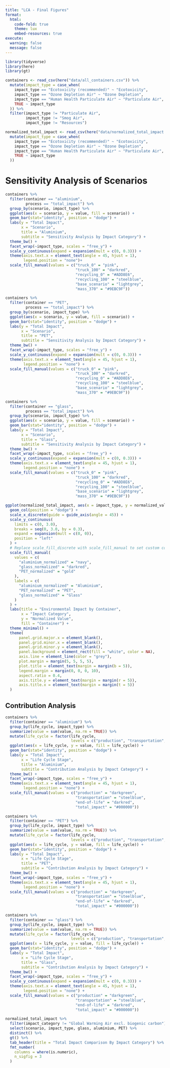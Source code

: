 ```yaml
---
title: "LCA - Final Figures"
format: 
  html:
    code-fold: true
    theme: lux
    embed-resources: true
execute:
  warning: false
  message: false
---
```


```r
library(tidyverse)
library(here)
library(gt)
```

```r
containers <- read_csv(here("data/all_containers.csv")) %>%
  mutate(impact_type = case_when(
    impact_type == "Ecotoxicity (recommended)" ~ "Ecotoxicity",
    impact_type == "Ozone Depletion Air" ~ "Ozone Depletion",
    impact_type == "Human Health Particulate Air" ~ "Particulate Air",
    TRUE ~ impact_type
  )) %>% 
  filter(impact_type != "Particulate Air",
         impact_type != "Smog Air",
         impact_type != "Resources")

normalized_total_impact <- read_csv(here("data/normalized_total_impact.csv")) %>%
  mutate(impact_type = case_when(
    impact_type == "Ecotoxicity (recommended)" ~ "Ecotoxicity",
    impact_type == "Ozone Depletion Air" ~ "Ozone Depletion",
    impact_type == "Human Health Particulate Air" ~ "Particulate Air",
    TRUE ~ impact_type
  ))
```

# Sensitivity Analysis of Scenarios


```r
containers %>% 
  filter(container == "aluminium",
         process == "total_impact") %>% 
  group_by(scenario, impact_type) %>%
  ggplot(aes(x = scenario, y = value, fill = scenario)) +
  geom_bar(stat="identity", position = "dodge") +
  labs(y = "Total Impact",
       x = "Scenario",
       title = "Aluminium",
       subtitle = "Sensitivity Analysis by Impact Category") +
  theme_bw() +
  facet_wrap(~impact_type, scales = "free_y") +
  scale_y_continuous(expand = expansion(mult = c(0, 0.3))) +
  theme(axis.text.x = element_text(angle = 45, hjust = 1),
        legend.position = "none")+
  scale_fill_manual(values = c("truck_0" = "pink", 
                               "truck_100" = "darkred",   
                               "recycling_0" = "#ADD8E6",  
                               "recycling_100" = "steelblue", 
                               "base_scenario" = "lightgrey", 
                               "mass_370" = "#9EBC9F")) 
``` 

```r
containers %>% 
  filter(container == "PET",
         process == "total_impact") %>% 
  group_by(scenario, impact_type) %>%
  ggplot(aes(x = scenario, y = value, fill = scenario)) +
  geom_bar(stat="identity", position = "dodge") +
  labs(y = "Total Impact",
       x = "Scenario",
       title = "PET",
       subtitle = "Sensitivity Analysis by Impact Category") +
  theme_bw() +
  facet_wrap(~impact_type, scales = "free_y") +
  scale_y_continuous(expand = expansion(mult = c(0, 0.3))) +
  theme(axis.text.x = element_text(angle = 45, hjust = 1),
        legend.position = "none") +
  scale_fill_manual(values = c("truck_0" = "pink", 
                               "truck_100" = "darkred",   
                               "recycling_0" = "#ADD8E6",  
                               "recycling_100" = "steelblue", 
                               "base_scenario" = "lightgrey", 
                               "mass_370" = "#9EBC9F")) 
```

```r
containers %>% 
  filter(container == "glass",
         process == "total_impact") %>% 
  group_by(scenario, impact_type) %>%
  ggplot(aes(x = scenario, y = value, fill = scenario)) +
  geom_bar(stat="identity", position = "dodge") +
  labs(y = "Total Impact",
       x = "Scenario",
       title = "Glass",
       subtitle = "Sensitivity Analysis by Impact Category") +
  theme_bw() +
  facet_wrap(~impact_type, scales = "free_y") +
  scale_y_continuous(expand = expansion(mult = c(0, 0.3))) +
  theme(axis.text.x = element_text(angle = 45, hjust = 1),
        legend.position = "none") +
  scale_fill_manual(values = c("truck_0" = "pink", 
                               "truck_100" = "darkred",   
                               "recycling_0" = "#ADD8E6",  
                               "recycling_100" = "steelblue", 
                               "base_scenario" = "lightgrey", 
                               "mass_370" = "#9EBC9F")) 
```
```r
ggplot(normalized_total_impact, aes(x = impact_type, y = normalized_value, fill = container)) +
  geom_col(position = "dodge") +  
  scale_x_discrete(guide = guide_axis(angle = 45)) +
  scale_y_continuous(
    limits = c(0, 3.0),  
    breaks = seq(0, 3.0, by = 0.3),  
    expand = expansion(mult = c(0, 0)),
    position = "left"
  ) +
  # Replace scale_fill_discrete with scale_fill_manual to set custom colors
  scale_fill_manual(
    values = c(
      "aluminium_normalized" = "navy",
      "glass_normalized" = "darkred",
      "PET_normalized" = "gold"
    ),
    labels = c(
      "aluminium_normalized" = "Aluminium",
      "PET_normalized" = "PET",
      "glass_normalized" = "Glass"
    )
  ) +
  labs(title = "Environmental Impact by Container",
       x = "Impact Category",
       y = "Normalized Value",
       fill = "Container") +
  theme_minimal() +
  theme(
      panel.grid.major.x = element_blank(),
      panel.grid.minor.x = element_blank(), 
      panel.grid.minor.y = element_blank(),
      panel.background = element_rect(fill = "white", color = NA),
      axis.line = element_line(color = "grey"),
      plot.margin = margin(5, 5, 5, 5),
      plot.title = element_text(margin = margin(b = 5)),
      legend.margin = margin(0, 0, 0, 10),
      aspect.ratio = 0.4,
      axis.title.y = element_text(margin = margin(r = 5)),
      axis.title.x = element_text(margin = margin(t = 5))
  )
```



## Contribution Analysis


```r
containers %>% 
  filter(container == "aluminium") %>% 
  group_by(life_cycle, impact_type) %>%
  summarize(value = sum(value, na.rm = TRUE)) %>% 
  mutate(life_cycle = factor(life_cycle, 
                             levels = c("production", "transportation", "end-of-life", "total_impact"))) %>%
  ggplot(aes(x = life_cycle, y = value, fill = life_cycle)) +
  geom_bar(stat="identity", position = "dodge") +
  labs(y = "Total Impact",
       x = "Life Cycle Stage",
       title = "Aluminium",
       subtitle = "Contribution Analysis by Impact Category") +
  theme_bw() +
  facet_wrap(~impact_type, scales = "free_y") +
  theme(axis.text.x = element_text(angle = 45, hjust = 1),
        legend.position = "none") +
  scale_fill_manual(values = c("production" = "darkgreen", 
                               "transportation" = "steelblue",   
                               "end-of-life" = "darkred",  
                               "total_impact" = "#000000")) 
```

```r
containers %>% 
  filter(container == "PET") %>% 
  group_by(life_cycle, impact_type) %>%
  summarize(value = sum(value, na.rm = TRUE)) %>% 
  mutate(life_cycle = factor(life_cycle, 
                             levels = c("production", "transportation", "end-of-life", "total_impact"))) %>%
  ggplot(aes(x = life_cycle, y = value, fill = life_cycle)) +
  geom_bar(stat="identity", position = "dodge") +
  labs(y = "Total Impact",
       x = "Life Cycle Stage",
       title = "PET",
       subtitle = "Contribution Analysis by Impact Category") +
  theme_bw() +
  facet_wrap(~impact_type, scales = "free_y") +
  theme(axis.text.x = element_text(angle = 45, hjust = 1),
        legend.position = "none") +
  scale_fill_manual(values = c("production" = "darkgreen", 
                               "transportation" = "steelblue",   
                               "end-of-life" = "darkred",  
                               "total_impact" = "#000000")) 
```

```r
containers %>% 
  filter(container == "glass") %>% 
  group_by(life_cycle, impact_type) %>%
  summarize(value = sum(value, na.rm = TRUE)) %>% 
  mutate(life_cycle = factor(life_cycle, 
                             levels = c("production", "transportation", "end-of-life", "total_impact"))) %>%
  ggplot(aes(x = life_cycle, y = value, fill = life_cycle)) +
  geom_bar(stat="identity", position = "dodge") +
  labs(y = "Total Impact",
       x = "Life Cycle Stage",
       title = "Glass",
       subtitle = "Contribution Analysis by Impact Category") +
  theme_bw() +
  facet_wrap(~impact_type, scales = "free_y") +
  scale_y_continuous(expand = expansion(mult = c(0, 0.3))) +
  theme(axis.text.x = element_text(angle = 45, hjust = 1),
        legend.position = "none") +
  scale_fill_manual(values = c("production" = "darkgreen", 
                               "transportation" = "steelblue",   
                               "end-of-life" = "darkred",  
                               "total_impact" = "#000000")) 
```

```r
normalized_total_impact %>%
  filter(impact_category != "Global Warming Air excl. biogenic carbon") %>% 
  select(scenario, impact_type, glass, aluminium, PET) %>% 
  distinct() %>% 
  gt() %>%
  tab_header(title = "Total Impact Comparison By Impact Category") %>%
  fmt_number(
    columns = where(is.numeric),
    n_sigfig = 3  
  )
```


